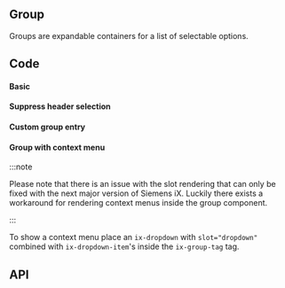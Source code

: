 


## Group

<!-- introduction start -->
Groups are expandable containers for a list of selectable options.
<!-- introduction end -->

## Code

#### Basic 

<GroupPlayground height="16rem" />

#### Suppress header selection

<GroupHeaderSuppressedPlayground height="16rem" />

#### Custom group entry

<GroupCustomEntryPlayground height="16rem" />

#### Group with context menu

:::note

Please note that there is an issue with the slot rendering that can only be fixed with the next major version of Siemens iX.
Luckily there exists a workaround for rendering context menus inside the group component.

:::

To show a context menu place an `ix-dropdown` with `slot="dropdown"` combined with `ix-dropdown-item`'s inside the `ix-group-tag` tag.

<GroupContextMenuPlayground height="16rem" />

## API

<PropsApi />
<ItemPropsApi />
